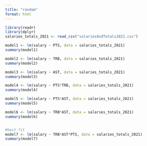 ```yaml
---
title: "random"
format: html
---
```

```r
library(readr)
library(dplyr)
salaries_totals_2021 <- read_csv("salariesAndTotals2021.csv")

model1 <- lm(salary ~ PTS, data = salaries_totals_2021)
summary(model1)

model2 <- lm(salary ~ TRB, data = salaries_totals_2021)
summary(model2)

model3 <- lm(salary ~ AST, data = salaries_totals_2021)
summary(model3)

model4 <- lm(salary ~ PTS*TRB, data = salaries_totals_2021)
summary(model4)

model5 <- lm(salary ~ PTS*AST, data = salaries_totals_2021)
summary(model5)

model6 <- lm(salary ~ TRB*AST, data = salaries_totals_2021)
summary(model6)


#best fit
model7 <- lm(salary ~ TRB*AST*PTS, data = salaries_totals_2021)
summary(model7)

```
